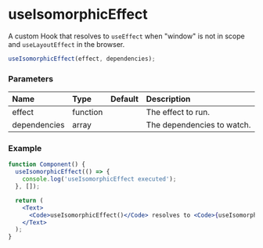 # useIsomorphicEffect

A custom Hook that resolves to `useEffect` when "window" is not in scope and `useLayoutEffect` in the browser.

```js
useIsomorphicEffect(effect, dependencies);
```

### Parameters

| Name | Type | Default | Description |
| :--- | :--- | :------ | :---------- |
| effect | function | | The effect to run. |
| dependencies | array | | The dependencies to watch. |

### Example

```jsx
function Component() {
  useIsomorphicEffect(() => {
    console.log('useIsomorphicEffect executed');
  }, []);

  return (
    <Text>
      <Code>useIsomorphicEffect()</Code> resolves to <Code>{useIsomorphicEffect === React.useEffect ? 'useEffect()' : 'useLayoutEffect()'}</Code>
    </Text>
  );
}
```
